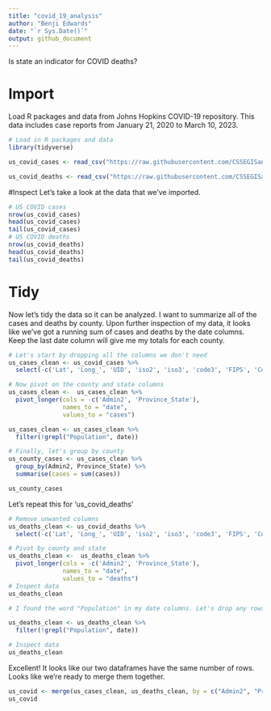 ```yaml
---
title: "covid_19_analysis"
author: "Benji Edwards"
date: "`r Sys.Date()`"
output: github_document
---
```

Is state an indicator for COVID deaths?

# Import
Load R packages and data from Johns Hopkins COVID-19 repository. This data includes case reports from January 21, 2020 to March 10, 2023.
```r
# Load in R packages and data
library(tidyverse)

us_covid_cases <- read_csv("https://raw.githubusercontent.com/CSSEGISandData/COVID-19/master/csse_covid_19_data/csse_covid_19_time_series/time_series_covid19_confirmed_US.csv")

us_covid_deaths <- read_csv("https://raw.githubusercontent.com/CSSEGISandData/COVID-19/master/csse_covid_19_data/csse_covid_19_time_series/time_series_covid19_deaths_US.csv")

```
#Inspect
Let's take a look at the data that we've imported.
```r

# US COVID cases
nrow(us_covid_cases)
head(us_covid_cases)
tail(us_covid_cases)
# US COVID deaths
nrow(us_covid_deaths)
head(us_covid_deaths)
tail(us_covid_deaths)
```

# Tidy
Now let's tidy the data so it can be analyzed. I want to summarize all of the cases and deaths by county. Upon further inspection of my data, it looks like we've got a running sum of cases and deaths by the date columns. Keep the last date column will give me my totals for each county.
```r
# Let's start by dropping all the columns we don't need 
us_cases_clean <- us_covid_cases %>%
  select(-c('Lat', 'Long_', 'UID', 'iso2', 'iso3', 'code3', 'FIPS', 'Country_Region', 'Combined_Key'))

# Now pivot on the county and state columns
us_cases_clean <-  us_cases_clean %>%
  pivot_longer(cols = -c('Admin2', 'Province_State'),
               names_to = "date",
               values_to = "cases")

us_cases_clean <- us_cases_clean %>%
  filter(!grepl("Population", date))

# Finally, let's group by county
us_county_cases <- us_cases_clean %>%
  group_by(Admin2, Province_State) %>%
  summarise(cases = sum(cases))

us_county_cases

```

Let's repeat this for 'us_covid_deaths'
```r
# Remove unwanted columns
us_deaths_clean <- us_covid_deaths %>%
  select(-c('Lat', 'Long_', 'UID', 'iso2', 'iso3', 'code3', 'FIPS', 'Country_Region', 'Combined_Key'))

# Pivot by county and state
us_deaths_clean <-  us_deaths_clean %>%
  pivot_longer(cols = -c('Admin2', 'Province_State'),
               names_to = "date",
               values_to = "deaths")
# Inspect data
us_deaths_clean

# I found the word "Population" in my date columns. Let's drop any rows with "Population".

us_deaths_clean <- us_deaths_clean %>%
  filter(!grepl("Population", date))

# Inspect data
us_deaths_clean


```
Excellent! It looks like our two dataframes have the same number of rows. Looks like we're ready to merge them together.
``` r
us_covid <- merge(us_cases_clean, us_deaths_clean, by = c("Admin2", "Province_State"))
us_covid
```